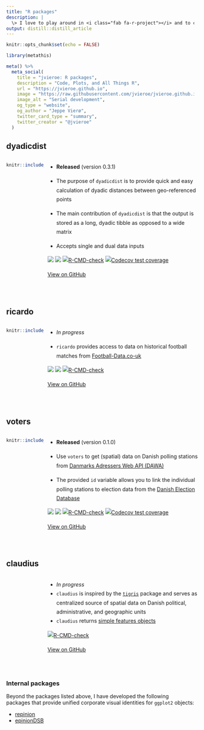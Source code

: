 ```yaml
---
title: "R packages"
description: |
  \> I love to play around in <i class="fab fa-r-project"></i> and to create tools that make some tasks a little simpler. Below are some of the packages that I have recently published/am currently working on
output: distill::distill_article
---
```


```r
knitr::opts_chunk$set(echo = FALSE)
```

```r
library(metathis)

meta() %>%
  meta_social(
    title = "jvieroe: R packages",
    description = "Code, Plots, and All Things R",
    url = "https://jvieroe.github.io",
    image = "https://raw.githubusercontent.com/jvieroe/jvieroe.github.io/main/images/sl_plot.png",
    image_alt = "Serial development",
    og_type = "website",
    og_author = "Jeppe Vierø",
    twitter_card_type = "summary",
    twitter_creator = "@jvieroe"
  )
```


## dyadicdist 

:::: {style="display: grid; grid-template-columns: 20% 80%; grid-column-gap: 10px; line-height: 1.5rem;"}

::: {}
```r
knitr::include_graphics("images/rpkgs/dyadicdist.png")
```
:::

::: {}

* **Released** (version 0.3.1) &ensp; <i class="fa fa-check"></i> 

* The purpose of `dyadicdist` is to provide quick and easy calculation of dyadic distances between geo-referenced points

* The main contribution of `dyadicdist` is that the output is stored as a long, dyadic tibble as opposed to a wide matrix

* Accepts single and dual data inputs

[![](https://img.shields.io/badge/lifecycle-experimental-orange.svg)](https://lifecycle.r-lib.org/articles/stages.html#experimental)
[![](https://img.shields.io/badge/devel%20version-0.3.1-dodgerblue.svg)](https://github.com/jvieroe/dyadicdist)
[![R-CMD-check](https://github.com/jvieroe/dyadicdist/workflows/R-CMD-check/badge.svg)](https://github.com/jvieroe/dyadicdist/actions)
[![Codecov test
coverage](https://codecov.io/gh/jvieroe/dyadicdist/branch/main/graph/badge.svg)](https://app.codecov.io/gh/jvieroe/dyadicdist?branch=main)

<a href="https://github.com/jvieroe/dyadicdist" target="_blank"><i class="fab fa-github"></i> View on GitHub</a>

:::

::::

<br>


## ricardo 

:::: {style="display: grid; grid-template-columns: 20% 80%; grid-column-gap: 10px; line-height: 1.5rem;"}

::: {}
```r
knitr::include_graphics("images/rpkgs/ricardo.png")
```
:::

::: {}

* *In progress* &ensp; <i class="fa fa-spinner fa-spin"></i> 

* `ricardo` provides access to data on historical football matches from <a href="https://www.football-data.co.uk/data.php" target="_blank">Football-Data.co-uk</a>


[![](https://img.shields.io/badge/lifecycle-experimental-orange.svg)](https://lifecycle.r-lib.org/articles/stages.html#experimental)
[![](https://img.shields.io/badge/devel%20version-0.1.0-dodgerblue.svg)](https://github.com/https://github.com/jvieroe/ricardo)
[![R-CMD-check](https://github.com/jvieroe/ricardo/workflows/R-CMD-check/badge.svg)](https://github.com/jvieroe/ricardo/actions)

<a href="https://github.com/jvieroe/ricardo" target="_blank"><i class="fab fa-github"></i> View on GitHub</a>

:::

::::

<br>

## voters 

:::: {style="display: grid; grid-template-columns: 20% 80%; grid-column-gap: 10px; line-height: 1.5rem;"}

::: {}
```r
knitr::include_graphics("images/rpkgs/voters.png")
```

:::

::: {}

* **Released** (version 0.1.0) &ensp; <i class="fa fa-check"></i> 

* Use `voters` to get (spatial) data on Danish polling stations from <a href="https://dawadocs.dataforsyningen.dk" target="_blank">Danmarks Adressers Web API (DAWA)</a>
* The provided `id` variable allows you to link the individual polling stations to election data from the <a href="https://valgdatabase.dst.dk/?lang=en" target="_blank">Danish Election Database</a>

[![](https://img.shields.io/badge/lifecycle-stable-brightgreen.svg)](https://lifecycle.r-lib.org/articles/stages.html#stable)
[![](https://img.shields.io/badge/devel%20version-0.1.0-dodgerblue.svg)](https://github.com/https://github.com/jvieroe/voters)
[![R-CMD-check](https://github.com/jvieroe/voters/workflows/R-CMD-check/badge.svg)](https://github.com/jvieroe/voters/actions)
[![Codecov test
coverage](https://codecov.io/gh/jvieroe/voters/branch/main/graph/badge.svg)](https://app.codecov.io/gh/jvieroe/voters?branch=main)

<a href="https://github.com/jvieroe/voters" target="_blank"><i class="fab fa-github"></i> View on GitHub</a>

:::

::::

<br>

## claudius 

:::: {style="display: grid; grid-template-columns: 20% 80%; grid-column-gap: 10px; line-height: 1.5rem;"}

::: {}
:::

::: {}

* *In progress* &ensp; <i class="fa fa-spinner fa-spin"></i> 
* `claudius` is inspired by the <a href="https://github.com/walkerke/tigris" target="_blank">`tigris`</a> package and serves as centralized source of spatial data on Danish political, administrative, and geographic units
* `claudius` returns <a href="https://r-spatial.github.io/sf/" target="_blank">simple features objects</a>

[![R-CMD-check](https://github.com/jvieroe/claudius/workflows/R-CMD-check/badge.svg)](https://github.com/jvieroe/claudius/actions)

<a href="https://github.com/jvieroe/claudius" target="_blank"><i class="fab fa-github"></i> View on GitHub</a>

:::

::::

<br>


### Internal packages

Beyond the packages listed above, I have developed the following packages that provide unified corporate visual identities for `ggplot2` objects:


* <a href="https://github.com/jvieroe/repinion" target="_blank"><i class="fab fa-github"></i> repinion</a>
* <a href="https://github.com/jvieroe/epinionDSB" target="_blank"><i class="fab fa-github"></i> epinionDSB</a>


<br>
<br>

<!-- ## dyadicdist -->

<!-- ::: {.floatting} -->

<!-- ```{r out.width='25%', out.extra='style="float:left; padding-left:5px; padding-right:40px"'} -->
<!-- knitr::include_graphics("images/rpkgs/dyadicdist.png") -->
<!-- ``` -->

<!-- * **Released** &ensp; <i class="fa fa-check"></i> -->

<!-- * The purpose of `dyadicdist` is to provide quick and easy calculation of dyadic distances between geo-referenced points -->

<!-- * The main contribution of `dyadicdist` is that the output is stored as a long, dyadic tibble as opposed to a wide matrix -->

<!-- * Accepts single and dual data inputs -->

<!-- [![](https://img.shields.io/badge/lifecycle-experimental-orange.svg)](https://lifecycle.r-lib.org/articles/stages.html#experimental) -->
<!-- [![License: GPL (>= -->
<!-- 3)](https://img.shields.io/badge/license-GPL%20(%3E=%203)-blue.svg)](https://cran.r-project.org/web/licenses/GPL%20(%3E=%203)) -->
<!-- [![](https://img.shields.io/badge/devel%20version-0.3.1-dodgerblue.svg)](https://github.com/jvieroe/dyadicdist) -->
<!-- [![R-CMD-check](https://github.com/jvieroe/dyadicdist/workflows/R-CMD-check/badge.svg)](https://github.com/jvieroe/dyadicdist/actions) -->
<!-- [![Codecov test -->
<!-- coverage](https://codecov.io/gh/jvieroe/dyadicdist/branch/main/graph/badge.svg)](https://app.codecov.io/gh/jvieroe/dyadicdist?branch=main) -->

<!-- ::: -->

<!-- <br> -->

